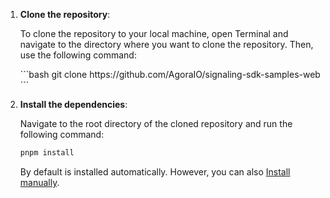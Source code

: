 <PlatformWrapper platform="web">

1. **Clone the repository**:

    To clone the repository to your local machine, open Terminal and navigate to the directory where you want to clone the repository. Then, use the following command:

    <ProductWrapper product="signaling" >
    ```bash
    git clone https://github.com/AgoraIO/signaling-sdk-samples-web
    ```
    </ProductWrapper>

1.  **Install the dependencies**:

    Navigate to the root directory of the cloned repository and run the following command:

    ```bash
    pnpm install
    ```

    By default <Vpd  k="SDK" /> is installed automatically. However, you can also [Install <Vpd  k="SDK" /> manually](../reference/downloads#through-the-agora-website).

</PlatformWrapper>
